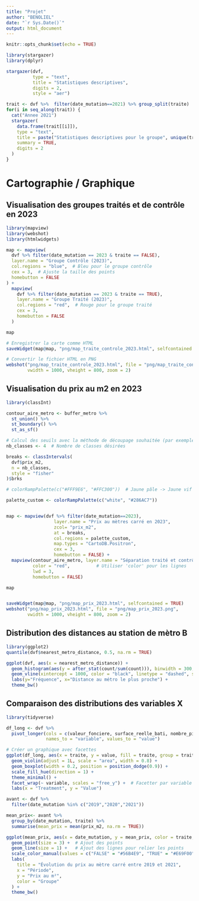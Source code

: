 ```yaml
---
title: "Projet"
author: "BENOLIEL"
date: "`r Sys.Date()`"
output: html_document
---
```


```r
knitr::opts_chunk$set(echo = TRUE)
```


```r
library(stargazer)
library(dplyr)

stargazer(dvf, 
          type = "text", 
          title = "Statistiques descriptives",
          digits = 2,
          style = "aer")

trait <- dvf %>%  filter(date_mutation==2021) %>% group_split(traite)
for(i in seq_along(trait)) {
  cat("Annee 2021")
  stargazer(
    data.frame(trait[[i]]),
    type = "text", 
    title = paste("Statistiques descriptives pour le groupe", unique(trait[[i]]$traite)),
    summary = TRUE, 
    digits = 2
  )
}

```


# Cartographie / Graphique

## Visualisation des groupes traités et de contrôle en 2023

```r
library(mapview)
library(webshot)
library(htmlwidgets)

map <- mapview(
  dvf %>% filter(date_mutation == 2023 & traite == FALSE),
  layer.name = "Groupe Contrôle (2023)",
  col.regions = "blue",  # Bleu pour le groupe contrôle
  cex = 3,  # Ajuste la taille des points
  homebutton = FALSE
) + 
  mapview(
    dvf %>% filter(date_mutation == 2023 & traite == TRUE),
    layer.name = "Groupe Traité (2023)",
    col.regions = "red",  # Rouge pour le groupe traité
    cex = 3,
    homebutton = FALSE
  )

map

# Enregistrer la carte comme HTML
saveWidget(map@map, "png/map_traite_controle_2023.html", selfcontained = TRUE)

# Convertir le fichier HTML en PNG
webshot("png/map_traite_controle_2023.html", file = "png/map_traite_controle_2023.png", 
        vwidth = 1000, vheight = 800, zoom = 2)
```

## Visualisation du prix au m2 en 2023

```r
library(classInt)

contour_aire_metro <- buffer_metro %>% 
  st_union() %>% 
  st_boundary() %>% 
  st_as_sf()

# Calcul des seuils avec la méthode de découpage souhaitée (par exemple, quantiles)
nb_classes <- 4  # Nombre de classes désirées

breaks <- classIntervals(
  dvf$prix_m2, 
  n = nb_classes, 
  style = "fisher"
)$brks

# colorRampPalette(c("#FFF9E6", "#FFC300"))  # Jaune pâle -> Jaune vif

palette_custom <- colorRampPalette(c("white", "#286AC7")) 


map <- mapview(dvf %>% filter(date_mutation==2023),
                  layer.name = "Prix au mètres carré en 2023",
                  zcol= "prix_m2",
                  at = breaks,
                  col.regions = palette_custom,
                  map.types = "CartoDB.Positron",
                  cex = 3,
                  homebutton = FALSE) + 
  mapview(contour_aire_metro, layer.name = "Séparation traité et contrôle",
          color = "red",          # Utiliser 'color' pour les lignes
          lwd = 3,
          homebutton = FALSE)

map


saveWidget(map@map, "png/map_prix_2023.html", selfcontained = TRUE)
webshot("png/map_prix_2023.html", file = "png/map_prix_2023.png", 
        vwidth = 1000, vheight = 800, zoom = 2)
```

## Distribution des distances au station de mètro B

```r
library(ggplot2)
quantile(dvf$nearest_metro_distance, 0.5, na.rm = TRUE)

ggplot(dvf, aes(x = nearest_metro_distance)) + 
  geom_histogram(aes(y = after_stat(count/sum(count))), binwidth = 300, color = "black", fill = "lightblue") + 
  geom_vline(xintercept = 1000, color = "black", linetype = "dashed", size = 1) +
  labs(y="Fréquence", x="Distance au métro le plus proche") +
  theme_bw()

```

## Comparaison des distributions des variables X

```r
library(tidyverse)

df_long <- dvf %>%
  pivot_longer(cols = c(valeur_fonciere, surface_reelle_bati, nombre_pieces_principales, log_av45, log_45_70, log_70_90, log_ap90, log_soc, prix_m2),
               names_to = "variable", values_to = "value")

# Créer un graphique avec facettes
ggplot(df_long, aes(x = traite, y = value, fill = traite, group = traite)) +
  geom_violin(adjust = 1L, scale = "area", width = 0.8) +
  geom_boxplot(width = 0.2, position = position_dodge(0.9)) +
  scale_fill_hue(direction = 1) +
  theme_minimal() +
  facet_wrap(~ variable, scales = "free_y") +  # Facetter par variable avec échelle libre
  labs(x = "Treatment", y = "Value")
```


```r
avant <- dvf %>%
  filter(date_mutation %in% c("2019","2020","2021"))

mean_prix<- avant %>%
  group_by(date_mutation, traite) %>%
  summarise(mean_prix = mean(prix_m2, na.rm = TRUE))

ggplot(mean_prix, aes(x = date_mutation, y = mean_prix, color = traite, group = traite)) +
  geom_point(size = 3) +  # Ajout des points
  geom_line(size = 1) +   # Ajout des lignes pour relier les points
  scale_color_manual(values = c("FALSE" = "#56B4E9", "TRUE" = "#E69F00"), labels = c("Non traité", "Traité")) +
  labs(
    title = "Évolution du prix au mètre carré entre 2019 et 2021",
    x = "Période",
    y = "Prix au m²",
    color = "Groupe"
  ) +
  theme_bw()

```

